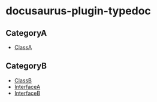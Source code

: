 # docusaurus-plugin-typedoc

## CategoryA

- [ClassA](classes/ClassA.mdx)

## CategoryB

- [ClassB](classes/ClassB.mdx)
- [InterfaceA](interfaces/InterfaceA.mdx)
- [InterfaceB](interfaces/InterfaceB.mdx)
